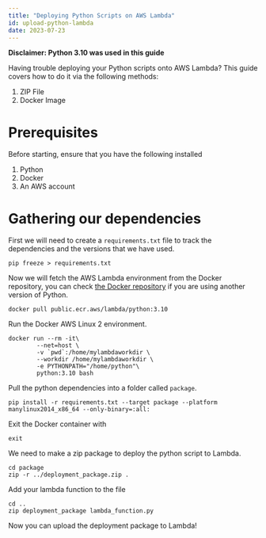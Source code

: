 ```yaml
---
title: "Deploying Python Scripts on AWS Lambda"
id: upload-python-lambda
date: 2023-07-23
---
```


**Disclaimer: Python 3.10 was used in this guide**

Having trouble deploying your Python scripts onto AWS Lambda? This guide covers how to do it via the following methods:
1. ZIP File
2. Docker Image

# Prerequisites

Before starting, ensure that you have the following installed

1. Python
2. Docker
3. An AWS account


# Gathering our dependencies

First we will need to create a `requirements.txt` file to track the dependencies and the versions that we have used.

```shell
pip freeze > requirements.txt
```

Now we will fetch the AWS Lambda environment from the Docker repository, you can check [the Docker repository](https://gallery.ecr.aws/lambda/python) if you are using another version of Python.

```shell
docker pull public.ecr.aws/lambda/python:3.10
```

Run the Docker AWS Linux 2 environment.

```shell
docker run --rm -it\
        --net=host \
        -v `pwd`:/home/mylambdaworkdir \
        --workdir /home/mylambdaworkdir \
        -e PYTHONPATH="/home/python"\
        python:3.10 bash  
```

Pull the python dependencies into a folder called `package`.

```shell
pip install -r requirements.txt --target package --platform manylinux2014_x86_64 --only-binary=:all:
```

Exit the Docker container with

```shell
exit
```

We need to make a zip package to deploy the python script to Lambda.

```shell
cd package
zip -r ../deployment_package.zip .
```

Add your lambda function to the file

```shell
cd ..
zip deployment_package lambda_function.py
```

Now you can upload the deployment package to Lambda!
